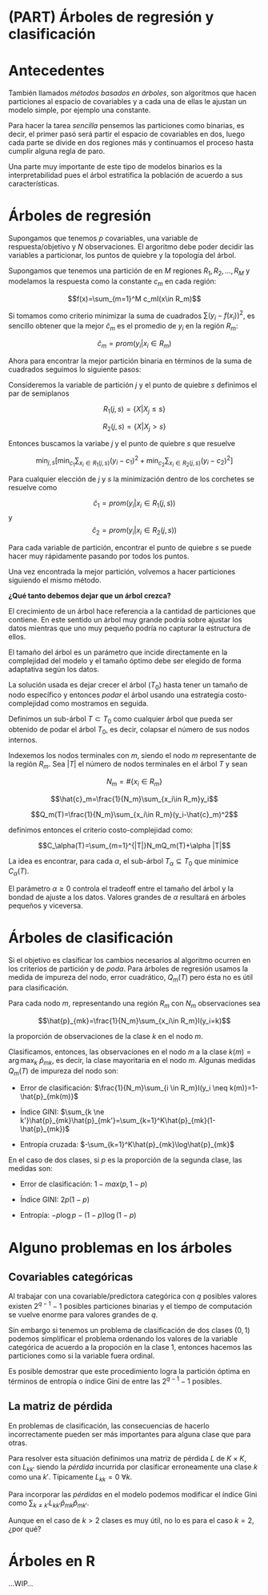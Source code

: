 # (PART) Árboles de regresión y clasificación {-}

# Antecedentes

También llamados _métodos basados en árboles_, son algorítmos que hacen particiones al espacio de covariables y a cada una de ellas le ajustan un modelo simple, por ejemplo una constante.

Para hacer la tarea _sencilla_ pensemos las particiones como binarias, es decir, el primer pasó será partir el espacio de covariables en dos, luego cada parte se divide en dos regiones más y continuamos el proceso hasta cumplir alguna regla de paro.

Una parte muy importante de este tipo de modelos binarios es la interpretabilidad pues el árbol estratifica la población de acuerdo a sus características.

# Árboles de regresión

Supongamos que tenemos $p$ covariables, una variable de respuesta/objetivo y $N$ observaciones. El argoritmo debe poder decidir las variables a particionar, los puntos de quiebre y la topología del árbol.

Supongamos que tenemos una partición de en $M$ regiones $R_1,R_2,\dots,R_M$ y modelamos la respuesta como la constante $c_m$ en cada región:

$$f(x)=\sum_{m=1}^M c_mI(x\in R_m)$$

Si tomamos como criterio minimizar la suma de cuadrados $\sum(y_i-f(x_i))^2$, es sencillo obtener que la mejor $\hat{c}_m$ es el promedio de $y_i$ en la región $R_m$:

$$\hat{c}_m=prom(y_i|x_i\in R_m)$$

Ahora para encontrar la mejor partición binaria en términos de la suma de cuadrados seguimos lo siguiente pasos:

Consideremos la variable de partición $j$ y el punto de quiebre $s$ definimos el par de semiplanos 

$$R_1(j,s)=\{X|X_j\leq s\}$$

$$R_2(j,s)=\{X|X_j >s\}$$

Entonces buscamos la variabe $j$ y el punto de quiebre $s$ que resuelve

$$\min_{j,s}[\min_{c_1}\sum_{x_i\in R_1(j,s)}(y_i-c_1)^2+\min_{c_2}\sum_{x_i\in R_2(j,s)}(y_i-c_2)^2]$$

Para cualquier elección de $j$ y $s$ la minimización dentro de los corchetes se resuelve como 

$$\hat{c}_1=prom(y_i|x_i \in R_1(j,s))$$ y $$\hat{c}_2=prom(y_i|x_i \in R_2(j,s))$$

Para cada variable de partición, encontrar el punto de quiebre $s$ se puede hacer muy rápidamente pasando por todos los puntos.

Una vez encontrada la mejor partición, volvemos a hacer particiones siguiendo el mismo método.

__¿Qué tanto debemos dejar que un árbol crezca?__ 

El crecimiento de un árbol hace referencia a la cantidad de particiones que contiene. En este sentido un árbol muy grande podría sobre ajustar los datos mientras que uno muy pequeño podría no capturar la estructura de ellos.

El tamaño del árbol es un parámetro que incide directamente en la complejidad del modelo y el tamaño óptimo debe ser elegido de forma adaptativa según los datos.

La solución usada es dejar crecer el árbol ($T_0$) hasta tener un tamaño de nodo específico y entonces _podar_ el árbol usando una estrategia costo-complejidad como mostramos en seguida.

Definimos un sub-árbol $T \subset T_0$ como cualquier árbol que pueda ser obtenido de podar el árbol $T_0$, es decir, colapsar el número de sus nodos internos.

Indexemos los nodos terminales con $m$, siendo el nodo $m$ representante de la región $R_m$. Sea $|T|$ el número de nodos terminales en el árbol $T$ y sean 

$$N_m=\#\{x_i\in R_m\}$$

$$\hat{c}_m=\frac{1}{N_m}\sum_{x_i\in R_m}y_i$$

$$Q_m(T)=\frac{1}{N_m}\sum_{x_i\in R_m}(y_i-\hat{c}_m)^2$$

definimos entonces el criterio costo-complejidad como:

$$C_\alpha(T)=\sum_{m=1}^{|T|}N_mQ_m(T)+\alpha |T|$$

La idea es encontrar, para cada $\alpha$, el sub-árbol $T_\alpha \subseteq T_0$ que minimice $C_\alpha(T)$.

El parámetro $\alpha \geq 0$ controla el tradeoff entre el tamaño del árbol y la bondad de ajuste a los datos. Valores grandes de $\alpha$ resultará en árboles pequeños y viceversa.

# Árboles de clasificación

Si el objetivo es clasificar los cambios necesarios al algoritmo ocurren en los criterios de partición y de _poda_. Para árboles de regresión usamos la medida de impureza del nodo, error cuadrático, $Q_m(T)$ pero ésta no es útil para clasificación.

Para cada nodo $m$, representando una región $R_m$ con $N_m$ observaciones sea

$$\hat{p}_{mk}=\frac{1}{N_m}\sum_{x_i\in R_m}I(y_i=k)$$

la proporción de observaciones de la clase $k$ en el nodo $m$.

Clasificamos, entonces, las observaciones en el nodo $m$ a la clase $k(m)=\arg \max_k \ \hat{p}_{mk}$, es decir, la clase mayoritaria en el nodo $m$. Algunas medidas $Q_m(T)$ de impureza del nodo son:

- Error de clasificación: $\frac{1}{N_m}\sum_{i \in R_m}I(y_i \neq k(m))=1-\hat{p}_{mk(m)}$

- Índice GINI: $\sum_{k \ne k'}\hat{p}_{mk}\hat{p}_{mk'}=\sum_{k=1}^K\hat{p}_{mk}(1-\hat{p}_{mk})$

- Entropía cruzada: $-\sum_{k=1}^K\hat{p}_{mk}\log\hat{p}_{mk}$

En el caso de dos clases, si $p$ es la proporción de la segunda clase, las medidas son:

- Error de clasificación: $1-max(p,1-p)$

- Índice GINI: $2p(1-p)$

- Entropía: $-p\log p-(1-p) \log (1-p)$

# Alguno problemas en los árboles

## Covariables categóricas

Al trabajar con una covariable/predictora categórica con $q$ posibles valores existen $2^{q-1}-1$ posibles particiones binarias y el tiempo de computación se vuelve enorme para valores grandes de $q$.

Sin embargo si tenemos un problema de clasificación de dos clases $(0,1)$ podemos simplificar el problema ordenando los valores de la variable categórica de acuerdo a la propoción en la clase 1, entonces hacemos las particiones como si la variable fuera ordinal.

Es posible demostrar que este procedimiento logra la partición óptima en términos de entropía o índice Gini de entre las $2^{q-1}-1$ posibles.

## La matriz de pérdida

En problemas de clasificación, las consecuencias de hacerlo incorrectamente pueden ser más importantes para alguna clase que para otras.

Para resolver esta situación definimos una matriz de pérdida $L$ de $K\times K$, con $L_{kk'}$ siendo la _pérdida_ incurrida por clasificar erroneamente una clase $k$ como una $k'$. Típicamente $L_{kk}=0\ \forall k$.

Para incorporar las _pérdidas_ en el modelo podemos modificar el índice Gini como $\sum_{k \neq k'}L_{kk'}\hat{p}_{mk}\hat{p}_{mk'}$.

Aunque en el caso de $k>2$ clases es muy útil, no lo es para el caso $k=2$, ¿por qué?

# Árboles en R

...WIP...